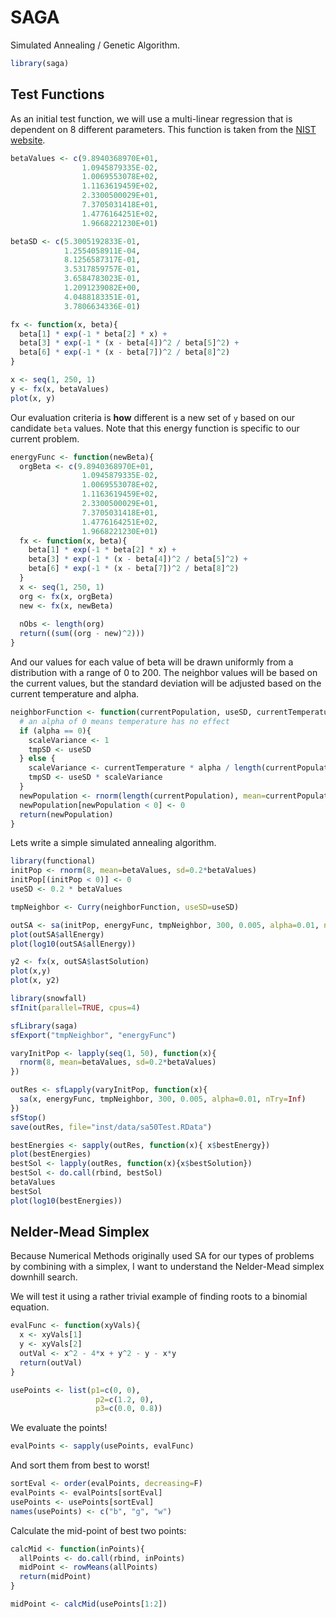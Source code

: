 

# SAGA

Simulated Annealing / Genetic Algorithm.

```r
library(saga)
```


## Test Functions

As an initial test function, we will use a multi-linear regression that is dependent on 8 different parameters. This function is taken from the [NIST website](http://www.itl.nist.gov/div898/strd/nls/data/LINKS/v-gauss3.shtml).

```r
betaValues <- c(9.8940368970E+01,
                1.0945879335E-02,
                1.0069553078E+02,
                1.1163619459E+02,
                2.3300500029E+01,
                7.3705031418E+01,
                1.4776164251E+02,
                1.9668221230E+01)

betaSD <- c(5.3005192833E-01,
            1.2554058911E-04,
            8.1256587317E-01,
            3.5317859757E-01,
            3.6584783023E-01,
            1.2091239082E+00,
            4.0488183351E-01,
            3.7806634336E-01)

fx <- function(x, beta){
  beta[1] * exp(-1 * beta[2] * x) + 
  beta[3] * exp(-1 * (x - beta[4])^2 / beta[5]^2) + 
  beta[6] * exp(-1 * (x - beta[7])^2 / beta[8]^2)
}

x <- seq(1, 250, 1)
y <- fx(x, betaValues)
plot(x, y)
```

Our evaluation criteria is **how** different is a new set of `y` based on our candidate `beta` values. Note that this energy function is specific to our current problem.

```r
energyFunc <- function(newBeta){
  orgBeta <- c(9.8940368970E+01,
                1.0945879335E-02,
                1.0069553078E+02,
                1.1163619459E+02,
                2.3300500029E+01,
                7.3705031418E+01,
                1.4776164251E+02,
                1.9668221230E+01)
  fx <- function(x, beta){
    beta[1] * exp(-1 * beta[2] * x) + 
    beta[3] * exp(-1 * (x - beta[4])^2 / beta[5]^2) + 
    beta[6] * exp(-1 * (x - beta[7])^2 / beta[8]^2)
  }
  x <- seq(1, 250, 1)
  org <- fx(x, orgBeta)
  new <- fx(x, newBeta)
  
  nObs <- length(org)
  return((sum((org - new)^2)))
}
```


And our values for each value of beta will be drawn uniformly from a distribution with a range of 0 to 200. The neighbor values will be based on the current values, but the standard deviation will be adjusted based on the current temperature and alpha.

```r
neighborFunction <- function(currentPopulation, useSD, currentTemperature, alpha){
  # an alpha of 0 means temperature has no effect
  if (alpha == 0){
    scaleVariance <- 1
    tmpSD <- useSD
  } else {
    scaleVariance <- currentTemperature * alpha / length(currentPopulation)
    tmpSD <- useSD * scaleVariance
  }
  newPopulation <- rnorm(length(currentPopulation), mean=currentPopulation, sd=tmpSD)
  newPopulation[newPopulation < 0] <- 0
  return(newPopulation)
}
```


Lets write a simple simulated annealing algorithm.


```r
library(functional)
initPop <- rnorm(8, mean=betaValues, sd=0.2*betaValues)
initPop[(initPop < 0)] <- 0
useSD <- 0.2 * betaValues

tmpNeighbor <- Curry(neighborFunction, useSD=useSD)

outSA <- sa(initPop, energyFunc, tmpNeighbor, 300, 0.005, alpha=0.01, nTry=Inf)
plot(outSA$allEnergy)
plot(log10(outSA$allEnergy))

y2 <- fx(x, outSA$lastSolution)
plot(x,y)
plot(x, y2)
```

```r
library(snowfall)
sfInit(parallel=TRUE, cpus=4)

sfLibrary(saga)
sfExport("tmpNeighbor", "energyFunc")

varyInitPop <- lapply(seq(1, 50), function(x){
  rnorm(8, mean=betaValues, sd=0.2*betaValues)
})

outRes <- sfLapply(varyInitPop, function(x){
  sa(x, energyFunc, tmpNeighbor, 300, 0.005, alpha=0.01, nTry=Inf)
})
sfStop()
save(outRes, file="inst/data/sa50Test.RData")
```

```r
bestEnergies <- sapply(outRes, function(x){ x$bestEnergy})
plot(bestEnergies)
bestSol <- lapply(outRes, function(x){x$bestSolution})
bestSol <- do.call(rbind, bestSol)
betaValues
bestSol
plot(log10(bestEnergies))
```


## Nelder-Mead Simplex

Because Numerical Methods originally used SA for our types of problems by combining with a simplex, I want to understand the Nelder-Mead simplex downhill search.

We will test it using a rather trivial example of finding roots to a binomial equation.

```r
evalFunc <- function(xyVals){
  x <- xyVals[1]
  y <- xyVals[2]
  outVal <- x^2 - 4*x + y^2 - y - x*y
  return(outVal)
}
```

```r
usePoints <- list(p1=c(0, 0),
                   p2=c(1.2, 0),
                   p3=c(0.0, 0.8))
```

We evaluate the points!

```r
evalPoints <- sapply(usePoints, evalFunc)
```

And sort them from best to worst!

```r
sortEval <- order(evalPoints, decreasing=F)
evalPoints <- evalPoints[sortEval]
usePoints <- usePoints[sortEval]
names(usePoints) <- c("b", "g", "w")
```

Calculate the mid-point of best two points:

```r
calcMid <- function(inPoints){
  allPoints <- do.call(rbind, inPoints)
  midPoint <- rowMeans(allPoints)
  return(midPoint)
}
```

```r
midPoint <- calcMid(usePoints[1:2])
```

